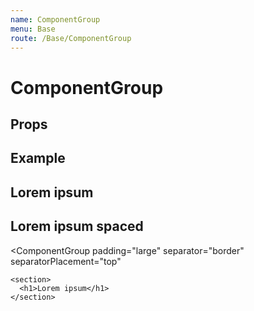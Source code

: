 ```yaml
---
name: ComponentGroup
menu: Base
route: /Base/ComponentGroup
---
```



# ComponentGroup

## Props
<PropsTable of={ComponentGroup} />

## Example
<Playground wrapper={Wrapper}>
  <ComponentGroup padding="large">
    <section>
      <h1>Lorem ipsum</h1>
    </section>
    <section>
      <h1>Lorem ipsum spaced</h1>
    </section>
  </ComponentGroup>

  <ComponentGroup
    padding="large"
    separator="border"
    separatorPlacement="top"
  >
    <section>
      <h1>Lorem ipsum</h1>
    </section>
  </ComponentGroup>
</Playground>
